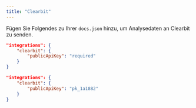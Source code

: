 ```yaml
---
title: "Clearbit"
---
```


Fügen Sie Folgendes zu Ihrer `docs.json` hinzu, um Analysedaten an Clearbit zu senden.

<CodeGroup>

```json Analytics-Optionen in docs.json
"integrations": {
    "clearbit": {
        "publicApiKey": "required"
    }
}
```

```json Beispiel
"integrations": {
    "clearbit": {
        "publicApiKey": "pk_1a1882"
    }
}
```

</CodeGroup>